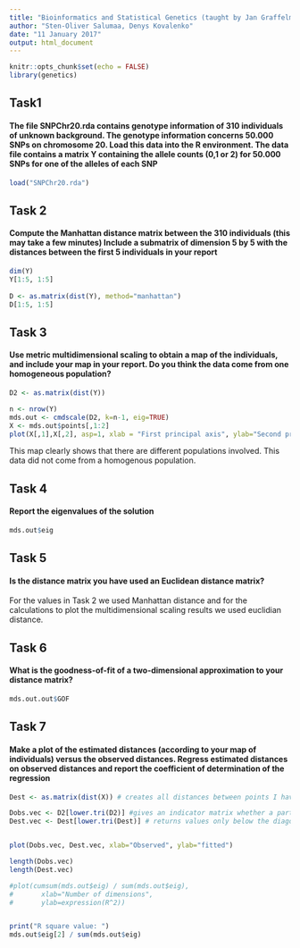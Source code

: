 ```yaml
---
title: "Bioinformatics and Statistical Genetics (taught by Jan Graffelman), HW5, Population Substructure"
author: "Sten-Oliver Salumaa, Denys Kovalenko"
date: "11 January 2017"
output: html_document
---
```



```r
knitr::opts_chunk$set(echo = FALSE)
library(genetics)
```

## Task1
#### The file SNPChr20.rda contains genotype information of 310 individuals of unknown background. The genotype information concerns 50.000 SNPs on chromosome 20. Load this data into the R environment. The data file contains a matrix Y containing the allele counts (0,1 or 2) for 50.000 SNPs for one of the alleles of each SNP

```r
load("SNPChr20.rda")
```


## Task 2
#### Compute the Manhattan distance matrix between the 310 individuals (this may take a few minutes) Include a submatrix of dimension 5 by 5 with the distances between the first 5 individuals in your report

```r
dim(Y)
Y[1:5, 1:5]
 
D <- as.matrix(dist(Y), method="manhattan")
D[1:5, 1:5]
```

## Task 3
#### Use metric multidimensional scaling to obtain a map of the individuals, and include your map in your report. Do you think the data come from one homogeneous population?

```r
D2 <- as.matrix(dist(Y))

n <- nrow(Y)
mds.out <- cmdscale(D2, k=n-1, eig=TRUE)
X <- mds.out$points[,1:2]
plot(X[,1],X[,2], asp=1, xlab = "First principal axis", ylab="Second principal axis")
```

This map clearly shows that there are different populations involved. This data did not come from a homogenous population.


## Task 4
####  Report the eigenvalues of the solution

```r
mds.out$eig
```

## Task 5
####  Is the distance matrix you have used an Euclidean distance matrix?

For the values in Task 2 we used Manhattan distance and for the calculations to plot the multidimensional scaling results we used euclidian distance.


## Task 6
#### What is the goodness-of-fit of a two-dimensional approximation to your distance matrix? 

```r
mds.out.out$GOF
```

## Task 7
#### Make a plot of the estimated distances (according to your map of individuals) versus the observed distances. Regress estimated distances on observed distances and report the coefficient of determination of the regression

```r
Dest <- as.matrix(dist(X)) # creates all distances between points I have on my computer screen

Dobs.vec <- D2[lower.tri(D2)] #gives an indicator matrix whether a particular entry is below diagonal or no
Dest.vec <- Dest[lower.tri(Dest)] # returns values only below the diagonal


plot(Dobs.vec, Dest.vec, xlab="Observed", ylab="fitted")

length(Dobs.vec)
length(Dest.vec)

#plot(cumsum(mds.out$eig) / sum(mds.out$eig), 
#       xlab="Number of dimensions", 
#       ylab=expression(R^2))


print("R square value: ")
mds.out$eig[2] / sum(mds.out$eig)

```


```r

```


```r

```


```r

```


```r

```


```r

```


```r

```


```r

```


```r

```

